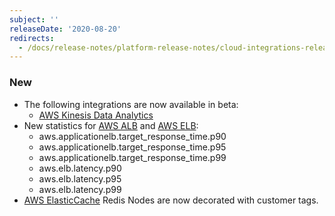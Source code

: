 ```yaml
---
subject: ''
releaseDate: '2020-08-20'
redirects:
  - /docs/release-notes/platform-release-notes/cloud-integrations-release-notes/1-new-integrations-available-aws-new-statistics
---
```


### New

* The following integrations are now available in beta:
  * [AWS Kinesis Data Analytics](https://docs.newrelic.com/docs/aws-aws_kinesisanalytics-integration)
* New statistics for [AWS ALB](https://docs.newrelic.com/docs/integrations/amazon-integrations/aws-integrations-list/aws-albnlb-monitoring-integration) and [AWS ELB](https://docs.newrelic.com/docs/integrations/amazon-integrations/aws-integrations-list/aws-elb-classic-monitoring-integration):
  * aws.applicationelb.target_response_time.p90
  * aws.applicationelb.target_response_time.p95
  * aws.applicationelb.target_response_time.p99
  * aws.elb.latency.p90
  * aws.elb.latency.p95
  * aws.elb.latency.p99
* [AWS ElasticCache](https://docs.newrelic.com/docs/integrations/amazon-integrations/aws-integrations-list/aws-elasticache-monitoring-integration) Redis Nodes are now decorated with customer tags.
